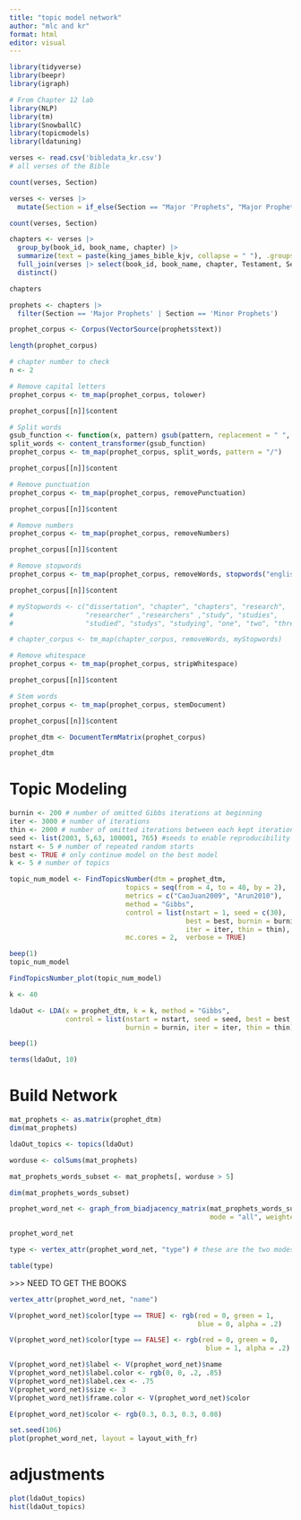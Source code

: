 ```yaml
---
title: "topic model network"
author: "mlc and kr"
format: html
editor: visual
---
```


```r
library(tidyverse)
library(beepr) 
library(igraph)

# From Chapter 12 lab
library(NLP)
library(tm)
library(SnowballC)
library(topicmodels) 
library(ldatuning) 


```

```r
verses <- read.csv('bibledata_kr.csv')
# all verses of the Bible
```

```r
count(verses, Section)

verses <- verses |> 
  mutate(Section = if_else(Section == "Major 'Prophets", "Major Prophets", Section))

count(verses, Section)
```

```r
chapters <- verses |> 
  group_by(book_id, book_name, chapter) |> 
  summarize(text = paste(king_james_bible_kjv, collapse = " "), .groups = 'drop') |> 
  full_join(verses |> select(book_id, book_name, chapter, Testament, Section)) |> 
  distinct()

chapters
```

```r
prophets <- chapters |> 
  filter(Section == 'Major Prophets' | Section == 'Minor Prophets')
```

```r
prophet_corpus <- Corpus(VectorSource(prophets$text))

length(prophet_corpus)
```

```r
# chapter number to check 
n <- 2

# Remove capital letters
prophet_corpus <- tm_map(prophet_corpus, tolower)

prophet_corpus[[n]]$content

# Split words
gsub_function <- function(x, pattern) gsub(pattern, replacement = " ", x)
split_words <- content_transformer(gsub_function)
prophet_corpus <- tm_map(prophet_corpus, split_words, pattern = "/")

prophet_corpus[[n]]$content

# Remove punctuation
prophet_corpus <- tm_map(prophet_corpus, removePunctuation)

prophet_corpus[[n]]$content

# Remove numbers
prophet_corpus <- tm_map(prophet_corpus, removeNumbers)

prophet_corpus[[n]]$content

# Remove stopwords
prophet_corpus <- tm_map(prophet_corpus, removeWords, stopwords("english"))

prophet_corpus[[n]]$content

# myStopwords <- c("dissertation", "chapter", "chapters", "research", 
#                  "researcher" ,"researchers" ,"study", "studies", 
#                  "studied", "studys", "studying", "one", "two", "three")

# chapter_corpus <- tm_map(chapter_corpus, removeWords, myStopwords)

# Remove whitespace
prophet_corpus <- tm_map(prophet_corpus, stripWhitespace)

prophet_corpus[[n]]$content

# Stem words
prophet_corpus <- tm_map(prophet_corpus, stemDocument)

prophet_corpus[[n]]$content
```

```r
prophet_dtm <- DocumentTermMatrix(prophet_corpus)

prophet_dtm
```

# Topic Modeling

```r
burnin <- 200 # number of omitted Gibbs iterations at beginning
iter <- 3000 # number of iterations
thin <- 2000 # number of omitted iterations between each kept iteration 
seed <- list(2003, 5,63, 100001, 765) #seeds to enable reproducibility
nstart <- 5 # number of repeated random starts
best <- TRUE # only continue model on the best model
k <- 5 # number of topics
```

```r
topic_num_model <- FindTopicsNumber(dtm = prophet_dtm, 
                             topics = seq(from = 4, to = 40, by = 2), 
                             metrics = c("CaoJuan2009", "Arun2010"), 
                             method = "Gibbs", 
                             control = list(nstart = 1, seed = c(30), 
                                            best = best, burnin = burnin, 
                                            iter = iter, thin = thin), 
                             mc.cores = 2,  verbose = TRUE)

beep(1)
topic_num_model
```

```r
FindTopicsNumber_plot(topic_num_model) 
```

```r
k <- 40 

ldaOut <- LDA(x = prophet_dtm, k = k, method = "Gibbs", 
              control = list(nstart = nstart, seed = seed, best = best,
                             burnin = burnin, iter = iter, thin = thin))

beep(1)
```

```r
terms(ldaOut, 10)

```

# Build Network

```r
mat_prophets <- as.matrix(prophet_dtm)
dim(mat_prophets)
```

```r
ldaOut_topics <- topics(ldaOut)
```

```r
worduse <- colSums(mat_prophets)

mat_prophets_words_subset <- mat_prophets[, worduse > 5]

dim(mat_prophets_words_subset)
```

```r
prophet_word_net <- graph_from_biadjacency_matrix(mat_prophets_words_subset,
                                                  mode = "all", weighted = T)

prophet_word_net
```

```r
type <- vertex_attr(prophet_word_net, "type") # these are the two modes (word/chapter)

table(type)  
```

\>\>\> NEED TO GET THE BOOKS

```r
vertex_attr(prophet_word_net, "name")
```

```r
V(prophet_word_net)$color[type == TRUE] <- rgb(red = 0, green = 1, 
                                               blue = 0, alpha = .2) 
```

```r
V(prophet_word_net)$color[type == FALSE] <- rgb(red = 0, green = 0, 
                                                 blue = 1, alpha = .2)
```

```r
V(prophet_word_net)$label <- V(prophet_word_net)$name
V(prophet_word_net)$label.color <- rgb(0, 0, .2, .85)
V(prophet_word_net)$label.cex <- .75
V(prophet_word_net)$size <- 3
V(prophet_word_net)$frame.color <- V(prophet_word_net)$color
```

```r
E(prophet_word_net)$color <- rgb(0.3, 0.3, 0.3, 0.08)
```

```r
set.seed(106)
plot(prophet_word_net, layout = layout_with_fr)
```

# adjustments

```r
plot(ldaOut_topics)
hist(ldaOut_topics)
```
